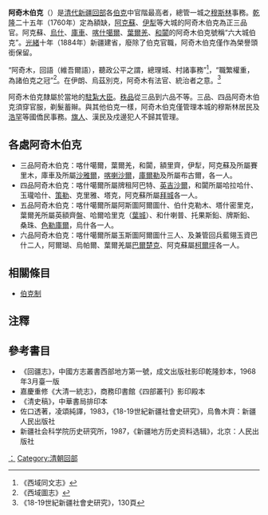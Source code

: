 '''阿奇木伯克'''（{{ug|ھاكىمبەگ|hakim beg}}）是[[清代|清代]][[新疆|新疆]][[回部|回部]]各[[伯克_(官职)|伯克]]中官階最高者，總管一城之[[穆斯林|穆斯林]]事務。[[乾隆|乾隆]]二十五年（1760年）定為額缺，[[阿克蘇|阿克蘇]]、[[伊犁|伊犁]]等大城的阿奇木伯克為正三品官。阿克蘇、[[烏什|烏什]]、[[庫車|庫車]]、[[喀什噶爾|喀什噶爾]]、[[葉爾羌|葉爾羌]]、[[和闐|和闐]]的阿奇木伯克號稱“六大城伯克”。[[光緒|光緒]]十年（1884年）新疆建省，廢除了伯克官職，阿奇木伯克僅作為榮譽頭銜保留。

“阿奇木，回語（維吾爾語），聽政公平之謂，總理城、村諸事務”<ref>《西域同文志》</ref>，“職繁權重，為諸伯克之冠”<ref>《西域圖志》</ref>。在伊朗、烏茲別克，阿奇木有法官、統治者之意。<ref>《18-19世紀新疆社會史研究》，130頁</ref>

阿奇木伯克隸屬於當地的[[駐紮大臣|駐紮大臣]]。[[秩品|秩品]]從三品到六品不等。三品、四品阿奇木伯克須穿官服，剃髮蓄辮。與其他伯克一樣，阿奇木伯克僅管理本城的穆斯林居民及[[浩罕|浩罕]]等國僑民事務。[[旗人|旗人]]、漢民及戍邊犯人不歸其管理。

==各處阿奇木伯克==
*三品阿奇木伯克：喀什噶爾，葉爾羌，和闐，額里齊，伊犁，阿克蘇及所屬賽里木，庫車及所屬[[沙雅|沙雅爾]]，[[喀喇沙爾|喀喇沙爾]]，[[庫爾勒|庫爾勒]]及所屬布古爾，各一人。
*四品阿奇木伯克：喀什噶爾所屬牌租阿巴特、[[英吉沙|英吉沙爾]]，和闐所屬哈拉哈什、玉瓏哈什、[[策勒|策勒]]、克里雅、塔克，阿克蘇所屬[[拜城|拜城]]各一人。
*五品阿奇木伯克：喀什噶爾所屬阿斯圖阿爾圖什、伯什克勒木、塔什密里克，葉爾羌所屬英額齊盤、哈爾哈里克（[[葉城|葉城]]）、和什喇普、托果斯鉛、牌斯鉛、桑珠、[[色勒庫爾|色勒庫爾]]，烏什各一人。
*六品阿奇木伯克：喀什噶爾所屬玉斯圖阿爾圖什三人、及兼管回兵藍翎玉資巴什二人，阿爾瑚、烏帕爾、葉爾羌屬[[巴爾楚克|巴爾楚克]]、阿克蘇屬[[柯坪|柯爾坪]]各一人。

==相關條目==
*[[伯克制|伯克制]]

==注釋==
{{reflist}}

==參考書目==
*《回疆志》，中國方志叢書西部地方第一號，成文出版社影印乾隆鈔本，1968年3月臺一版
*嘉慶重修《大清一統志》，商務印書館《四部叢刊》影印殿本
*《清史稿》，中華書局排印本
*佐口透著，凌頌純譯，1983，《18-19世紀新疆社會史研究》，烏魯木齊：新疆人民出版社
*新疆社会科学院历史研究所，1987，《新疆地方历史资料选辑》，北京：人民出版社

{{清代新疆|nocat}}
[[Category:清朝新疆伯克|：]]
[[Category:清朝回部|Category:清朝回部]]